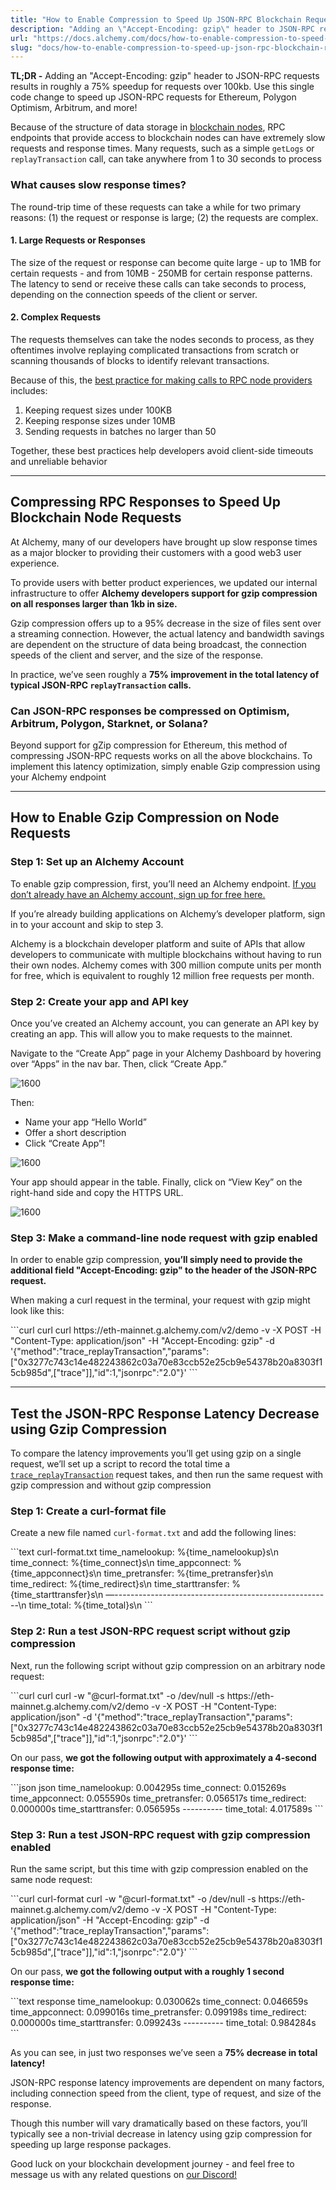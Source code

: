 ```yaml
---
title: "How to Enable Compression to Speed Up JSON-RPC Blockchain Requests"
description: "Adding an \"Accept-Encoding: gzip\" header to JSON-RPC requests results in roughly a 75% speedup for requests over 100kb. Use this single code change to speed up JSON-RPC requests!"
url: "https://docs.alchemy.com/docs/how-to-enable-compression-to-speed-up-json-rpc-blockchain-requests"
slug: "docs/how-to-enable-compression-to-speed-up-json-rpc-blockchain-requests"
---
```



**TL;DR -** Adding an "Accept-Encoding: gzip" header to JSON-RPC requests results in roughly a 75% speedup for requests over 100kb. Use this single code change to speed up JSON-RPC requests for Ethereum, Polygon Optimism, Arbitrum, and more!

Because of the structure of data storage in [blockchain nodes](https://www.alchemy.com/blog/what-is-a-node-provider), RPC endpoints that provide access to blockchain nodes can have extremely slow requests and response times. Many requests, such as a simple `getLogs` or `replayTransaction` call, can take anywhere from 1 to 30 seconds to process

### What causes slow response times?

The round-trip time of these requests can take a while for two primary reasons: (1) the request or response is large; (2) the requests are complex.

#### 1. Large Requests or Responses

The size of the request or response can become quite large - up to 1MB for certain requests - and from 10MB - 250MB for certain response patterns. The latency to send or receive these calls can take seconds to process, depending on the connection speeds of the client or server.

#### 2. Complex Requests

The requests themselves can take the nodes seconds to process, as they oftentimes involve replaying complicated transactions from scratch or scanning thousands of blocks to identify relevant transactions.

Because of this, the [best practice for making calls to RPC node providers](https://docs.alchemy.com/alchemy/documentation/best-practices-when-using-alchemy) includes:

1. Keeping request sizes under 100KB
2. Keeping response sizes under 10MB
3. Sending requests in batches no larger than 50

Together, these best practices help developers avoid client-side timeouts and unreliable behavior

***

## Compressing RPC Responses to Speed Up Blockchain Node Requests

At Alchemy, many of our developers have brought up slow response times as a major blocker to providing their customers with a good web3 user experience.

To provide users with better product experiences, we updated our internal infrastructure to offer **Alchemy developers support for gzip compression on all responses larger than 1kb in size.**

Gzip compression offers up to a 95% decrease in the size of files sent over a streaming connection. However, the actual latency and bandwidth savings are dependent on the structure of data being broadcast, the connection speeds of the client and server, and the size of the response.

In practice, we’ve seen roughly a **75% improvement in the total latency of typical JSON-RPC `replayTransaction` calls.**

### Can JSON-RPC responses be compressed on Optimism, Arbitrum, Polygon, Starknet, or Solana?

Beyond support for gZip compression for Ethereum, this method of compressing JSON-RPC requests works on all the above blockchains. To implement this latency optimization, simply enable Gzip compression using your Alchemy endpoint

***

## How to Enable Gzip Compression on Node Requests

### Step 1: Set up an Alchemy Account

To enable gzip compression, first, you’ll need an Alchemy endpoint. [If you don’t already have an Alchemy account, sign up for free here.](https://alchemy.com/?a=gzip-compression)

If you’re already building applications on Alchemy’s developer platform, sign in to your account and skip to step 3.

Alchemy is a blockchain developer platform and suite of APIs that allow developers to communicate with multiple blockchains without having to run their own nodes. Alchemy comes with 300 million compute units per month for free, which is equivalent to roughly 12 million free requests per month.

### Step 2: Create your app and API key

Once you’ve created an Alchemy account, you can generate an API key by creating an app. This will allow you to make requests to the mainnet.

Navigate to the “Create App” page in your Alchemy Dashboard by hovering over “Apps” in the nav bar. Then, click “Create App.”

![1600](6e2d9b2-628fa8bdba8b412aa1242500_createappwitharrow.png "628fa8bdba8b412aa1242500_createappwitharrow.png")

Then:

* Name your app “Hello World”
* Offer a short description
* Click “Create App”!

![1600](62db7ae-Screen_Shot_2022-06-24_at_12.46.25_PM.png "Screen Shot 2022-06-24 at 12.46.25 PM.png")

Your app should appear in the table. Finally, click on “View Key” on the right-hand side and copy the HTTPS URL.

![1600](3dc80a4-Screen_Shot_2022-06-24_at_12.47.28_PM.png "Screen Shot 2022-06-24 at 12.47.28 PM.png")

### Step 3: Make a command-line node request with gzip enabled

In order to enable gzip compression, **you’ll simply need to provide the additional field "Accept-Encoding: gzip" to the header of the JSON-RPC request.**

When making a curl request in the terminal, your request with gzip might look like this:

<CodeGroup>
  ```curl curl
  curl https://eth-mainnet.g.alchemy.com/v2/demo
  -v -X POST
  -H "Content-Type: application/json"
  -H "Accept-Encoding: gzip"
  -d '{"method":"trace_replayTransaction","params":["0x3277c743c14e482243862c03a70e83ccb52e25cb9e54378b20a8303f15cb985d",["trace"]],"id":1,"jsonrpc":"2.0"}'
  ```
</CodeGroup>

***

## Test the JSON-RPC Response Latency Decrease using Gzip Compression

To compare the latency improvements you’ll get using gzip on a single request, we’ll set up a script to record the total time a [`trace_replayTransaction`](https://docs.alchemy.com/alchemy/enhanced-apis/trace-api/trace_replaytransaction) request takes, and then run the same request with gzip compression and without gzip compression

### Step 1: Create a curl-format file

Create a new file named `curl-format.txt` and add the following lines:

<CodeGroup>
  ```text curl-format.txt
  time_namelookup:  %{time_namelookup}s\n
  time_connect:  %{time_connect}s\n
  time_appconnect:  %{time_appconnect}s\n
  time_pretransfer:  %{time_pretransfer}s\n
  time_redirect:  %{time_redirect}s\n
  time_starttransfer:  %{time_starttransfer}s\n
  —------------------------------------------------------\n
  time_total:  %{time_total}s\n
  ```
</CodeGroup>

### Step 2: Run a test JSON-RPC request script without gzip compression

Next, run the following script without gzip compression on an arbitrary node request:

<CodeGroup>
  ```curl curl
  curl -w "@curl-format.txt" -o /dev/null -s https://eth-mainnet.g.alchemy.com/v2/demo
  -v -X POST
  -H "Content-Type: application/json"
  -d '{"method":"trace_replayTransaction","params":["0x3277c743c14e482243862c03a70e83ccb52e25cb9e54378b20a8303f15cb985d",["trace"]],"id":1,"jsonrpc":"2.0"}'
  ```
</CodeGroup>

On our pass, **we got the following output with approximately a 4-second response time:**

<CodeGroup>
  ```json json
  time_namelookup:  0.004295s
  time_connect:  0.015269s
  time_appconnect:  0.055590s
  time_pretransfer:  0.056517s
  time_redirect:  0.000000s
  time_starttransfer:  0.056595s
  ----------
  time_total:  4.017589s
  ```
</CodeGroup>

### Step 3: Run a test JSON-RPC request with gzip compression enabled

Run the same script, but this time with gzip compression enabled on the same node request:

<CodeGroup>
  ```curl curl-format
  curl -w "@curl-format.txt" -o /dev/null -s https://eth-mainnet.g.alchemy.com/v2/demo
  -v -X POST
  -H "Content-Type: application/json"
  -H "Accept-Encoding: gzip"
  -d '{"method":"trace_replayTransaction","params":["0x3277c743c14e482243862c03a70e83ccb52e25cb9e54378b20a8303f15cb985d",["trace"]],"id":1,"jsonrpc":"2.0"}'
  ```
</CodeGroup>

On our pass, **we got the following output with a roughly 1 second response time:**

<CodeGroup>
  ```text response
  time_namelookup: 0.030062s
  time_connect: 0.046659s
  time_appconnect: 0.099016s
  time_pretransfer: 0.099198s
  time_redirect: 0.000000s
  time_starttransfer: 0.099243s
  ----------
  time_total: 0.984284s
  ```
</CodeGroup>

As you can see, in just two responses we’ve seen a **75% decrease in total latency!**

JSON-RPC response latency improvements are dependent on many factors, including connection speed from the client, type of request, and size of the response.

Though this number will vary dramatically based on these factors, you’ll typically see a non-trivial decrease in latency using gzip compression for speeding up large response packages.

Good luck on your blockchain development journey - and feel free to message us with any related questions on [our Discord!](https://alchemy.com/discord)
